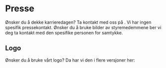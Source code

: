 
# Presse

Ønsker du å dekke karrieredagen? Ta kontakt med oss på <ExternalLink href="mailto:kontakt@ixb.no" linkText="kontakt@ixb.no" />. Vi har ingen spesifik pressekontakt. Ønsker du å bruke bilder av styremedemmene ber vi deg ta kontakt med den spesifike personen for samtykke.

## Logo

Ønsker du å bruke vårt logo? Da har vi den i flere versjoner her:

<InternalLink href="/webpageAssets/itxbergen.svg" linkText="SVG" />
<br />
<InternalLink href="/webpageAssets/itxbergen.png" linkText="PNG" />
<br />
<InternalLink
  href="/webpageAssets/itxbergen-circle.svg"
  linkText="SVG Circle"
/>
<br />
<InternalLink
  href="/webpageAssets/itxbergen-text.svg"
  linkText="SVG Text Only"
/>
<br />
<InternalLink
  href="/webpageAssets/ITxBergen_image.png"
  linkText="PNG WITH RED BACKGROUND"
/>
<br />
<InternalLink href="/android-chrome-512x512.png" linkText="PNG APP ICON" />
